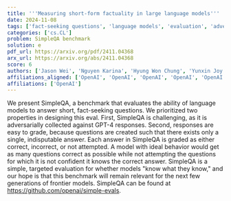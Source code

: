 ```yaml
---
title: '''Measuring short-form factuality in large language models'''
date: 2024-11-08
tags: ['fact-seeking questions', 'language models', 'evaluation', 'adversarial collection', 'benchmark', 'grading responses', 'model behavior']
categories: ['cs.CL']
problem: SimpleQA benchmark
solution: e
pdf_url: https://arxiv.org/pdf/2411.04368
arx_url: https://arxiv.org/abs/2411.04368
score: 6
authors: ['Jason Wei', 'Nguyen Karina', 'Hyung Won Chung', 'Yunxin Joy Jiao', 'Spencer Papay', 'Amelia Glaese', 'John Schulman', 'William Fedus']
affiliations_aligned: ['OpenAI', 'OpenAI', 'OpenAI', 'OpenAI', 'OpenAI', 'OpenAI', 'OpenAI', 'OpenAI']
affiliations: ['OpenAI']
---
```



We present SimpleQA, a benchmark that evaluates the ability of language models to answer short, fact-seeking questions. We prioritized two properties in designing this eval. First, SimpleQA is challenging, as it is adversarially collected against GPT-4 responses. Second, responses are easy to grade, because questions are created such that there exists only a single, indisputable answer. Each answer in SimpleQA is graded as either correct, incorrect, or not attempted. A model with ideal behavior would get as many questions correct as possible while not attempting the questions for which it is not confident it knows the correct answer. SimpleQA is a simple, targeted evaluation for whether models "know what they know," and our hope is that this benchmark will remain relevant for the next few generations of frontier models. SimpleQA can be found at https://github.com/openai/simple-evals.